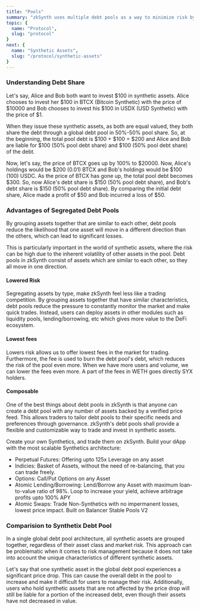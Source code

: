 ```yaml
---
title: "Pools"
summary: "zkSynth uses multiple debt pools as a way to minimize risk by grouping assets together that have similar characteristics and are likely to move in the same direction. One of the most significant advantages of debt pools is that they help to minimize risk. "
topic: {
  name: "Protocol",
  slug: "protocol"
}
next: {
  name: "Synthetic Assets",
  slug: "/protocol/synthetic-assets"   
}
---
```


### Understanding Debt Share

Let's say, Alice and Bob both want to invest $100 in synthetic assets. Alice chooses to invest her $100 in BTCX (Bitcoin Synthetic) with the price of $10000 and Bob chooses to invest his $100 in USDX (USD Synthetic) with the price of $1.

When they issue these synthetic assets, as both are equal valued, they both share the debt through a global debt pool in 50%-50% pool share. So, at the beginning, the total pool debt is $100 + $100 = $200 and Alice and Bob are liable for $100 (50% pool debt share) and $100 (50% pool debt share) of the debt.

Now, let's say, the price of BTCX goes up by 100% to $20000. Now, Alice's holdings would be $200 (0.01) BTCX and Bob's holdings would be $100 (100) USDC. As the price of BTCX has gone up, the total pool debt becomes $300. So, now Alice's debt share is $150 (50% pool debt share), and Bob's debt share is $150 (50% pool debt share). By comparing the initial debt share, Alice made a profit of $50 and Bob incurred a loss of $50.

### Advantages of Segregated Debt Pools

By grouping assets together that are similar to each other, debt pools reduce the likelihood that one asset will move in a different direction than the others, which can lead to significant losses. 

This is particularly important in the world of synthetic assets, where the risk can be high due to the inherent volatility of other assets in the pool. 
Debt pools in zkSynth consist of assets which are similar to each other, so they all move in one direction. 

#### Lowered Risk

Segregating assets by type, make zkSynth feel less like a trading competition. 
By grouping assets together that have similar characteristics, debt pools reduce the pressure to constantly monitor the market and make quick trades. 
Instead, users can deploy assets in other modules such as liquidity pools, lending/borrowing, etc which gives more value to the DeFi ecosystem.

#### Lowest fees

Lowers risk allows us to offer lowest fees in the market for trading. Furthermore, the fee is used to burn the debt pool's debt, which reduces the risk of the pool even more.
When we have more users and volume, we can lower the fees even more. A part of the fees in WETH goes directly SYX holders.

#### Composable

One of the best things about debt pools in zkSynth is that anyone can create a debt pool with any number of assets backed by a verified price feed. 
This allows traders to tailor debt pools to their specific needs and preferences through governance. 
zkSynth's debt pools shall provide a flexible and customizable way to trade and invest in synthetic assets.

Create your own Synthetics, and trade them on zkSynth. Build your dApp with the most scalable Synthetics architecture:
- Perpetual Futures: Offering upto 125x Leverage on any asset
- Indicies: Basket of Assets, without the need of re-balancing, that you can trade freely.
- Options: Call/Put Options on any Asset
- Atomic Lending/Borrowing: Lend/Borrow any Asset with maximum loan-to-value ratio of 98%. Loop to increase your yield, achieve arbitrage profits upto 100% APY
- Atomic Swaps: Trade Non-Synthetics with no impermanent losses, lowest price impact. Built on Balancer Stable Pools V2

### Comparision to Synthetix Debt Pool

In a single global debt pool architecture, all synthetic assets are grouped together, regardless of their asset class and market risk. This approach can be problematic when it comes to risk management because it does not take into account the unique characteristics of different synthetic assets.

Let's say that one synthetic asset in the global debt pool experiences a significant price drop. This can cause the overall debt in the pool to increase and make it difficult for users to manage their risk. Additionally, users who hold synthetic assets that are not affected by the price drop will still be liable for a portion of the increased debt, even though their assets have not decreased in value.
